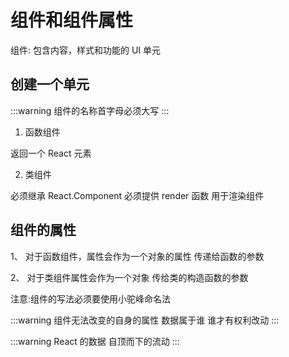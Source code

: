 # 组件和组件属性

组件: 包含内容，样式和功能的 UI 单元

## 创建一个单元

:::warning
组件的名称首字母必须大写
:::

1. 函数组件

返回一个 React 元素

2. 类组件

必须继承 React.Component
必须提供 render 函数 用于渲染组件

## 组件的属性

1、 对于函数组件，属性会作为一个对象的属性 传递给函数的参数

2、 对于类组件属性会作为一个对象 传给类的构造函数的参数

注意:组件的写法必须要使用小驼峰命名法

:::warning
组件无法改变的自身的属性 数据属于谁 谁才有权利改动
:::

:::warning
React 的数据 自顶而下的流动
:::
